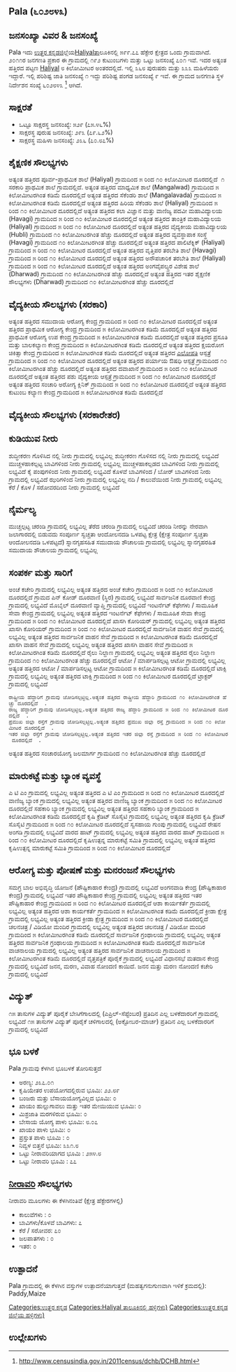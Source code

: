 {{Infobox settlement
| name=Pala
| native_name=
| native_name_lang=
| other_name=
| nickname=
| settlement_type=Village
| image_skyline=
| image_alt=
| image_caption=
| pushpin_map=India Karnataka
| pushpin_label_position=right
| pushpin_map_alt=
| pushpin_map_caption=Location in Karnataka, India
| latd=
| latm=
| lats=
| latNS=
| longd=
| longm=
| longs=
| longEW=
| coordinates_display=inline,title
| subdivision_type=[[ದೇಶ]]
| subdivision_name={{flag|India}}
| subdivision_type1=[[ರಾಜ್ಯ]]
| subdivision_name1=ಕರ್ನಾಟಕ 
| subdivision_type2=[[ಕರ್ನಾಟಕದ ಜಿಲ್ಲೆಗಳು|ಜಿಲ್ಲೆ]]
| subdivision_name2=ಉತ್ತರ ಕನ್ನಡ
| subdivision_type3=[[ಕರ್ನಾಟಕದ ತಾಲೂಕುಗಳು|ತಾಲೂಕು]]
| subdivision_name3=Haliyal 
| website=
| established_title=<!-- Established -->
| established_date=
| founder=
| named_for=
| government_type=
| governing_body=
| unit_pref=Metric=
| area_footnotes=
| area_rank=
| area_total_km2=6.00
| elevation_footnotes=
| elevation_m=
| population_total=701
| population_as_of=2011
| population_rank=
| population_density_km2=116
| population_demonym=
| population_footnotes=
| demographics_type1=Languages
| demographics1_title1=Official
| demographics1_info1=[[Kannada language|Kannada]]
| timezone1=[[Indian Standard Time|IST]]
| utc_offset1==+5:30
| postal_code_type=[[Postal Index Number|PIN]]
| postal_code=581356
| area_code_type=Telephone code
| area_code=
| registration_plate=
| blank1_name_sec1=Nearest city
| blank1_info_sec1=[[Haliyal]]
| blank2_name_sec1=[[Human sex ratio|Sex ratio]]
| blank2_info_sec1=904 [[male|♂]]/[[female|♀]]
| blank3_name_sec1=Literacy
| blank3_info_sec1=೭೫.೪೬%
| blank1_name_sec2=[[2011 Census of India|2011 census]] code
| blank1_info_sec2=೬೦೨೮೪೩
| footnotes=
}}

== Pala (೬೦೨೮೪೩) ==

== ಜನಸಂಖ್ಯಾ ವಿವರ & ಜನಸಂಖ್ಯೆ ==

Pala ಇದು [[ಉತ್ತರ ಕನ್ನಡ]]ಜಿಲ್ಲೆಯ[[Haliyal ]]ತಾಲೂಕಿನಲ್ಲಿ ೫೯೯.೭೭ ಹೆಕ್ಟೇರ ಕ್ಷೇತ್ರದ ಒಂದು ಗ್ರಾಮವಾಗಿದೆ. ೨೦೧೧ರ ಜನಗಣತಿ ಪ್ರಕಾರ ಈ ಗ್ರಾಮದಲ್ಲಿ ೧೯೨ ಕುಟುಂಬಗಳು ಮತ್ತು ಒಟ್ಟು ಜನಸಂಖ್ಯೆ ೭೦೧ ಇವೆ. ಇದರ ಅತ್ಯಂತ ಹತ್ತಿರದ ಪಟ್ಟಣ [[Haliyal]] ೮ ಕಿಲೋಮೀಟರ ಅಂತರದಲ್ಲಿದೆ. ಇಲ್ಲಿ ೩೬೮ ಪುರುಷರು ಮತ್ತು ೩೩೩ ಮಹಿಳೆಯರು ಇದ್ದಾರೆ. ಇಲ್ಲಿ ಪರಿಶಿಷ್ಟ ಜಾತಿ ಜನಸಂಖ್ಯೆ ೧ ಇದ್ದು ಪರಿಶಿಷ್ಟ ಪಂಗಡ ಜನಸಂಖ್ಯೆ ೯ ಇವೆ.  ಈ ಗ್ರಾಮದ ಜನಗಣತಿ ಸ್ಥಳ ನಿರ್ದೇಶನ ಸಂಖ್ಯೆ ೬೦೨೮೪೩ <ref>http://www.censusindia.gov.in/2011census/dchb/DCHB.html</ref> ಆಗಿದೆ.


== ಸಾಕ್ಷರತೆ ==  
* ಒಟ್ಟೂ ಸಾಕ್ಷರಸ್ಥ ಜನಸಂಖ್ಯೆ: ೫೨೯ (೭೫.೪೬%)
* ಸಾಕ್ಷರಸ್ಥ ಪುರುಷ ಜನಸಂಖ್ಯೆ: ೨೯೩ (೭೯.೬೨%)
* ಸಾಕ್ಷರಸ್ಥ ಮಹಿಳಾ ಜನಸಂಖ್ಯೆ: ೨೩೬ (೭೦.೮೭%)


== ಶೈಕ್ಷಣಿಕ ಸೌಲಭ್ಯಗಳು ==  
ಅತ್ಯಂತ ಹತ್ತಿರದ  ಪೂರ್ವ-ಪ್ರಾಥಮಿಕ ಶಾಲೆ (Haliyal) ಗ್ರಾಮದಿಂದ ೫ ರಿಂದ ೧೦ ಕಿಲೋಮೀಟರ ದೂರದಲ್ಲಿದೆ  
﻿ ೧ ಸರಕಾರಿ ಪ್ರಾಥಮಿಕ ಶಾಲೆ ಗ್ರಾಮದಲ್ಲಿದೆ.
ಅತ್ಯಂತ ಹತ್ತಿರದ ಮಾಧ್ಯಮಿಕ ಶಾಲೆ (Mangalwad) ಗ್ರಾಮದಿಂದ ೫ ಕಿಲೋಮೀಟರಗಿಂತ ಕಡಿಮೆ ದೂರದಲ್ಲಿದೆ  
ಅತ್ಯಂತ ಹತ್ತಿರದ ಸೆಕೆಂಡರಿ ಶಾಲೆ (Mangalavada) ಗ್ರಾಮದಿಂದ ೫ ಕಿಲೋಮೀಟರಗಿಂತ ಕಡಿಮೆ ದೂರದಲ್ಲಿದೆ  
ಅತ್ಯಂತ ಹತ್ತಿರದ ಹಿರಿಯ ಸೆಕೆಂಡರಿ ಶಾಲೆ (Haliyal) ಗ್ರಾಮದಿಂದ ೫ ರಿಂದ ೧೦ ಕಿಲೋಮೀಟರ ದೂರದಲ್ಲಿದೆ  
ಅತ್ಯಂತ ಹತ್ತಿರದ ಕಲಾ ವಿಜ್ಞಾನ ಮತ್ತು ವಾಣಿಜ್ಯ ಪದವೀ ಮಹಾವಿದ್ಯಾಲಯ (Havagi) ಗ್ರಾಮದಿಂದ ೫ ರಿಂದ ೧೦ ಕಿಲೋಮೀಟರ ದೂರದಲ್ಲಿದೆ  
ಅತ್ಯಂತ ಹತ್ತಿರದ ತಾಂತ್ರಿಕ ಮಹಾವಿದ್ಯಾಲಯ (Haliyal) ಗ್ರಾಮದಿಂದ ೫ ರಿಂದ ೧೦ ಕಿಲೋಮೀಟರ ದೂರದಲ್ಲಿದೆ  
ಅತ್ಯಂತ ಹತ್ತಿರದ ವೈದ್ಯಕೀಯ ಮಹಾವಿದ್ಯಾಲಯ (Hubli) ಗ್ರಾಮದಿಂದ ೧೦ ಕಿಲೋಮೀಟರಗಿಂತ ಹೆಚ್ಚು ದೂರದಲ್ಲಿದೆ  
ಅತ್ಯಂತ ಹತ್ತಿರದ ವ್ಯವಸ್ಥಾಪಾಕ ಸಂಸ್ಥೆ (Havagi) ಗ್ರಾಮದಿಂದ ೧೦ ಕಿಲೋಮೀಟರಗಿಂತ ಹೆಚ್ಚು ದೂರದಲ್ಲಿದೆ  
ಅತ್ಯಂತ ಹತ್ತಿರದ ಪಾಲಿಟೆಕ್ನಿಕ್ (Haliyal) ಗ್ರಾಮದಿಂದ ೫ ರಿಂದ ೧೦ ಕಿಲೋಮೀಟರ ದೂರದಲ್ಲಿದೆ  
ಅತ್ಯಂತ ಹತ್ತಿರದ ವೃತ್ತಿಪರ ತರಬೇತಿ ಶಾಲೆ (Havagi) ಗ್ರಾಮದಿಂದ ೫ ರಿಂದ ೧೦ ಕಿಲೋಮೀಟರ ದೂರದಲ್ಲಿದೆ  
ಅತ್ಯಂತ ಹತ್ತಿರದ ಅನೌಪಚಾರಿಕ ತರಬೇತಿ  ಶಾಲೆ (Haliyal) ಗ್ರಾಮದಿಂದ ೫ ರಿಂದ ೧೦ ಕಿಲೋಮೀಟರ ದೂರದಲ್ಲಿದೆ  
ಅತ್ಯಂತ ಹತ್ತಿರದ ಅಂಗವೈಪಲ್ಯ್ರರ ವಿಶೇಷ ಶಾಲೆ (Dharwad) ಗ್ರಾಮದಿಂದ ೧೦ ಕಿಲೋಮೀಟರಗಿಂತ ಹೆಚ್ಚು ದೂರದಲ್ಲಿದೆ  
ಅತ್ಯಂತ ಹತ್ತಿರದ ಇತರ ಶೈಕ್ಷಣಿಕ ಸೌಲಭ್ಯಗಳು (Dharwad) ಗ್ರಾಮದಿಂದ ೧೦ ಕಿಲೋಮೀಟರಗಿಂತ ಹೆಚ್ಚು ದೂರದಲ್ಲಿದೆ  


== ವೈದ್ಯಕೀಯ ಸೌಲಭ್ಯಗಳು (ಸರಕಾರಿ) ==
ಅತ್ಯಂತ ಹತ್ತಿರದ ಸಮುದಾಯ ಆರೋಗ್ಯ ಕೇಂದ್ರ ಗ್ರಾಮದಿಂದ ೫ ರಿಂದ ೧೦ ಕಿಲೋಮೀಟರ ದೂರದಲ್ಲಿದೆ  
ಅತ್ಯಂತ ಹತ್ತಿರದ ಪ್ರಾಥಮಿಕ ಆರೋಗ್ಯ ಕೇಂದ್ರ ಗ್ರಾಮದಿಂದ ೫ ಕಿಲೋಮೀಟರಗಿಂತ ಕಡಿಮೆ ದೂರದಲ್ಲಿದೆ  
ಅತ್ಯಂತ ಹತ್ತಿರದ ಪ್ರಾಥಮಿಕ ಆರೋಗ್ಯ ಉಪ ಕೇಂದ್ರ ಗ್ರಾಮದಿಂದ ೫ ಕಿಲೋಮೀಟರಗಿಂತ ಕಡಿಮೆ ದೂರದಲ್ಲಿದೆ  
ಅತ್ಯಂತ ಹತ್ತಿರದ ಪ್ರಸೂತಿ ಮತ್ತು ಬಾಲಕಲ್ಯಾಣ ಕೇಂದ್ರ ಗ್ರಾಮದಿಂದ ೫ ಕಿಲೋಮೀಟರಗಿಂತ ಕಡಿಮೆ ದೂರದಲ್ಲಿದೆ  
ಅತ್ಯಂತ ಹತ್ತಿರದ ಕ್ಷಯರೋಗ ಚಿಕಿತ್ಸಾ ಕೇಂದ್ರ ಗ್ರಾಮದಿಂದ ೫ ಕಿಲೋಮೀಟರಗಿಂತ ಕಡಿಮೆ ದೂರದಲ್ಲಿದೆ  
ಅತ್ಯಂತ ಹತ್ತಿರದ [[ಎಲೋಪತಿ]] ಆಸ್ಪತ್ರೆ ಗ್ರಾಮದಿಂದ ೫ ರಿಂದ ೧೦ ಕಿಲೋಮೀಟರ ದೂರದಲ್ಲಿದೆ  
ಅತ್ಯಂತ ಹತ್ತಿರದ ಪರ್ಯಾಯ ಔಷಧಿ ಆಸ್ಪತ್ರೆ ಗ್ರಾಮದಿಂದ ೧೦ ಕಿಲೋಮೀಟರಗಿಂತ ಹೆಚ್ಚು ದೂರದಲ್ಲಿದೆ  
ಅತ್ಯಂತ ಹತ್ತಿರದ ದವಾಖಾನೆ ಗ್ರಾಮದಿಂದ ೫ ರಿಂದ ೧೦ ಕಿಲೋಮೀಟರ ದೂರದಲ್ಲಿದೆ  
ಅತ್ಯಂತ ಹತ್ತಿರದ ಪಶು ವೈದ್ಯಕೀಯ ಆಸ್ಪತ್ರೆ ಗ್ರಾಮದಿಂದ ೫ ರಿಂದ ೧೦ ಕಿಲೋಮೀಟರ ದೂರದಲ್ಲಿದೆ  
ಅತ್ಯಂತ ಹತ್ತಿರದ ಸಂಚಾರಿ ಅರೋಗ್ಯ ಕ್ಲಿನಿಕ್ ಗ್ರಾಮದಿಂದ ೫ ರಿಂದ ೧೦ ಕಿಲೋಮೀಟರ ದೂರದಲ್ಲಿದೆ  
ಅತ್ಯಂತ ಹತ್ತಿರದ ಕುಟುಂಬ ಕಲ್ಯಾಣ ಕೇಂದ್ರ ಗ್ರಾಮದಿಂದ ೫ ಕಿಲೋಮೀಟರಗಿಂತ ಕಡಿಮೆ ದೂರದಲ್ಲಿದೆ  


== ವೈದ್ಯಕೀಯ ಸೌಲಭ್ಯಗಳು (ಸರಕಾರೇತರ) ==











== ಕುಡಿಯುವ ನೀರು ==
ಶುದ್ಧೀಕರಣ ಗೊಳಿಸಿದ ನಲ್ಲಿ ನೀರು ಗ್ರಾಮದಲ್ಲಿ ಲಭ್ಯವಿಲ್ಲ 
ಶುದ್ಧೀಕರಣ ಗೊಳಿಸದ ನಲ್ಲಿ ನೀರು ಗ್ರಾಮದಲ್ಲಿ ಲಭ್ಯವಿದೆ
ಮುಚ್ಚಳಹಾಕಲ್ಪಟ್ಟ ಬಾವಿಗಳಿಂದ ನೀರು ಗ್ರಾಮದಲ್ಲಿ ಲಭ್ಯವಿಲ್ಲ 
ಮುಚ್ಚಳಹಾಕಲ್ಪಡದ ಬಾವಿಗಳಿಂದ ನೀರು ಗ್ರಾಮದಲ್ಲಿ ಲಭ್ಯವಿದೆ
ಕೈ ಪಂಪುಗಳಿಂದ ನೀರು ಗ್ರಾಮದಲ್ಲಿ ಲಭ್ಯವಿದೆ
ಕೊಳವೆ ಬಾವಿಗಳಿಂದ / ಬೋರ್ ಬಾವಿಗಳಿಂದ ನೀರು ಗ್ರಾಮದಲ್ಲಿ ಲಭ್ಯವಿದೆ
ಝರಿಗಳಿಂದ ನೀರು ಗ್ರಾಮದಲ್ಲಿ ಲಭ್ಯವಿಲ್ಲ 
ನದಿ / ಕಾಲುವೆಯಿಂದ ನೀರು ಗ್ರಾಮದಲ್ಲಿ ಲಭ್ಯವಿಲ್ಲ 
ಕೆರೆ / ಕೊಳ / ಸರೋವರದಿಂದ ನೀರು ಗ್ರಾಮದಲ್ಲಿ ಲಭ್ಯವಿದೆ


== ನೈರ್ಮಲ್ಯ ==
ಮುಚ್ಚಲ್ಪಟ್ಟ ಚರಂಡಿ ಗ್ರಾಮದಲ್ಲಿ ಲಭ್ಯವಿಲ್ಲ 
ತೆರೆದ ಚರಂಡಿ ಗ್ರಾಮದಲ್ಲಿ ಲಭ್ಯವಿದೆ
ಚರಂಡಿ ನೀರನ್ನು ನೇರವಾಗಿ ಜಲಾಗಾರದಲ್ಲಿ ಬಿಡುವದು
ಸಂಪೂರ್ಣ ಸ್ವಚ್ಚತಾ ಆಂದೋಲನದಡಿ ಒಳಪಟ್ಟ ಕ್ಷೇತ್ರ (ಕ್ಷೇತ್ರ ಸಂಪೂರ್ಣ ಸ್ವಚ್ಚತಾ ಆಂದೋಲನದಡಿ ಒಳಪಟ್ಟದೆ)
ಸ್ನಾನಗೃಹಸಹಿತ ಸಮುದಾಯ ಶೌಚಾಲಯ ಗ್ರಾಮದಲ್ಲಿ ಲಭ್ಯವಿಲ್ಲ 
ಸ್ನಾನಗೃಹರಹಿತ  ಸಮುದಾಯ ಶೌಚಾಲಯ ಗ್ರಾಮದಲ್ಲಿ ಲಭ್ಯವಿಲ್ಲ 


== ಸಂಪರ್ಕ ಮತ್ತು ಸಾರಿಗೆ ==
ಅಂಚೆ ಕಚೇರಿ ಗ್ರಾಮದಲ್ಲಿ ಲಭ್ಯವಿಲ್ಲ ಅತ್ಯಂತ ಹತ್ತಿರದ ಅಂಚೆ ಕಚೇರಿ ಗ್ರಾಮದಿಂದ ೫ ರಿಂದ ೧೦ ಕಿಲೋಮೀಟರ ದೂರದಲ್ಲಿದೆ  
ಗ್ರಾಮದ ಪಿನ್ ಕೋಡ್
ದೂರವಾಣಿ (ಸ್ಥಿರ) ಗ್ರಾಮದಲ್ಲಿ ಲಭ್ಯವಿದೆ
ಸಾರ್ವಜನಿಕ ದೂರವಾಣಿ ಕೇಂದ್ರ ಗ್ರಾಮದಲ್ಲಿ ಲಭ್ಯವಿದೆ
ಮೊಬೈಲ್ ದೂರವಾಣಿ ವ್ಯಾಪ್ತಿ ಗ್ರಾಮದಲ್ಲಿ ಲಭ್ಯವಿದೆ
ಇಂಟರ್ನೆಟ್ ಕೆಫೇಗಳು / ಸಾಮೂಹಿಕ ಸೇವಾ ಕೇಂದ್ರ ಗ್ರಾಮದಲ್ಲಿ ಲಭ್ಯವಿಲ್ಲ ಅತ್ಯಂತ ಹತ್ತಿರದ ಇಂಟರ್ನೆಟ್ ಕೆಫೇಗಳು / ಸಾಮೂಹಿಕ ಸೇವಾ ಕೇಂದ್ರ ಗ್ರಾಮದಿಂದ ೫ ರಿಂದ ೧೦ ಕಿಲೋಮೀಟರ ದೂರದಲ್ಲಿದೆ  
ಖಾಸಗಿ ಕೋರಿಯರ್ ಗ್ರಾಮದಲ್ಲಿ ಲಭ್ಯವಿಲ್ಲ ಅತ್ಯಂತ ಹತ್ತಿರದ ಖಾಸಗಿ ಕೋರಿಯರ್ ಗ್ರಾಮದಿಂದ ೫ ರಿಂದ ೧೦ ಕಿಲೋಮೀಟರ ದೂರದಲ್ಲಿದೆ  
ಸಾರ್ವಜನಿಕ ವಾಹನ ಸೇವೆ ಗ್ರಾಮದಲ್ಲಿ ಲಭ್ಯವಿಲ್ಲ ಅತ್ಯಂತ ಹತ್ತಿರದ ಸಾರ್ವಜನಿಕ ವಾಹನ ಸೇವೆ ಗ್ರಾಮದಿಂದ ೫ ಕಿಲೋಮೀಟರಗಿಂತ ಕಡಿಮೆ ದೂರದಲ್ಲಿದೆ  
ಖಾಸಗಿ ವಾಹನ ಸೇವೆ ಗ್ರಾಮದಲ್ಲಿ ಲಭ್ಯವಿಲ್ಲ ಅತ್ಯಂತ ಹತ್ತಿರದ ಖಾಸಗಿ ವಾಹನ ಸೇವೆ ಗ್ರಾಮದಿಂದ ೫ ಕಿಲೋಮೀಟರಗಿಂತ ಕಡಿಮೆ ದೂರದಲ್ಲಿದೆ  
ರೈಲು ನಿಲ್ದಾಣ ಗ್ರಾಮದಲ್ಲಿ ಲಭ್ಯವಿಲ್ಲ ಅತ್ಯಂತ ಹತ್ತಿರದ ರೈಲು ನಿಲ್ದಾಣ ಗ್ರಾಮದಿಂದ ೧೦ ಕಿಲೋಮೀಟರಗಿಂತ ಹೆಚ್ಚು ದೂರದಲ್ಲಿದೆ  
ಆಟೋ / ಮಾರ್ಪಡಿಸಲ್ಪಟ್ಟ ಆಟೋ ಗ್ರಾಮದಲ್ಲಿ ಲಭ್ಯವಿಲ್ಲ ಅತ್ಯಂತ ಹತ್ತಿರದ ಆಟೋ / ಮಾರ್ಪಡಿಸಲ್ಪಟ್ಟ ಆಟೋ ಗ್ರಾಮದಿಂದ ೫ ಕಿಲೋಮೀಟರಗಿಂತ ಕಡಿಮೆ ದೂರದಲ್ಲಿದೆ  
ಟಾಕ್ಸಿ ಗ್ರಾಮದಲ್ಲಿ ಲಭ್ಯವಿಲ್ಲ ಅತ್ಯಂತ ಹತ್ತಿರದ ಟಾಕ್ಸಿ ಗ್ರಾಮದಿಂದ ೫ ರಿಂದ ೧೦ ಕಿಲೋಮೀಟರ ದೂರದಲ್ಲಿದೆ  
ಟ್ರಾಕ್ಟರ್ ಗ್ರಾಮದಲ್ಲಿ ಲಭ್ಯವಿದೆ
 ರಾಷ್ಟ್ರೀಯ ಹೆದ್ದಾರಿಗೆ ಗ್ರಾಮವು ಜೋಡಿಸಲ್ಪಟ್ಟಿಲ್ಲ.ಅತ್ಯಂತ ಹತ್ತಿರದ ರಾಷ್ಟ್ರೀಯ ಹೆದ್ದಾರಿ ಗ್ರಾಮದಿಂದ ೧೦ ಕಿಲೋಮೀಟರಗಿಂತ ಹೆಚ್ಚು ದೂರದಲ್ಲಿದೆ  .
 ರಾಜ್ಯ ಹೆದ್ದಾರಿಗೆ ಗ್ರಾಮವು ಜೋಡಿಸಲ್ಪಟ್ಟಿಲ್ಲ.ಅತ್ಯಂತ ಹತ್ತಿರದ ರಾಜ್ಯ ಹೆದ್ದಾರಿ ಗ್ರಾಮದಿಂದ ೫ ರಿಂದ ೧೦ ಕಿಲೋಮೀಟರ ದೂರದಲ್ಲಿದೆ  .
 ಪ್ರಮುಖ ಜಿಲ್ಲಾ ರಸ್ತೆಗೆ ಗ್ರಾಮವು ಜೋಡಿಸಲ್ಪಟ್ಟಿಲ್ಲ.ಅತ್ಯಂತ ಹತ್ತಿರದ ಪ್ರಮುಖ ಜಿಲ್ಲಾ ರಸ್ತೆ ಗ್ರಾಮದಿಂದ ೫ ರಿಂದ ೧೦ ಕಿಲೋಮೀಟರ ದೂರದಲ್ಲಿದೆ  .
 ಇತರ ಜಿಲ್ಲಾ ರಸ್ತೆಗೆ ಗ್ರಾಮವು ಜೋಡಿಸಲ್ಪಟ್ಟಿಲ್ಲ.ಅತ್ಯಂತ ಹತ್ತಿರದ ಇತರ ಜಿಲ್ಲಾ ರಸ್ತೆ ಗ್ರಾಮದಿಂದ ೫ ರಿಂದ ೧೦ ಕಿಲೋಮೀಟರ ದೂರದಲ್ಲಿದೆ  .



ಅತ್ಯಂತ ಹತ್ತಿರದ ಸಂಚಾರಯೋಗ್ಯ ಜಲಮಾರ್ಗ ಗ್ರಾಮದಿಂದ ೧೦ ಕಿಲೋಮೀಟರಗಿಂತ ಹೆಚ್ಚು ದೂರದಲ್ಲಿದೆ  



== ಮಾರುಕಟ್ಟೆ ಮತ್ತು ಬ್ಯಾಂಕ ವ್ಯವಸ್ಥೆ ==
ಎ ಟಿ ಎಂ ಗ್ರಾಮದಲ್ಲಿ ಲಭ್ಯವಿಲ್ಲ ಅತ್ಯಂತ ಹತ್ತಿರದ ಎ ಟಿ ಎಂ ಗ್ರಾಮದಿಂದ ೫ ರಿಂದ ೧೦ ಕಿಲೋಮೀಟರ ದೂರದಲ್ಲಿದೆ  
ವಾಣಿಜ್ಯ ಬ್ಯಾಂಕ ಗ್ರಾಮದಲ್ಲಿ ಲಭ್ಯವಿಲ್ಲ ಅತ್ಯಂತ ಹತ್ತಿರದ ವಾಣಿಜ್ಯ ಬ್ಯಾಂಕ ಗ್ರಾಮದಿಂದ ೫ ರಿಂದ ೧೦ ಕಿಲೋಮೀಟರ ದೂರದಲ್ಲಿದೆ  
ಸಹಕಾರಿ ಬ್ಯಾಂಕ ಗ್ರಾಮದಲ್ಲಿ ಲಭ್ಯವಿಲ್ಲ ಅತ್ಯಂತ ಹತ್ತಿರದ ಸಹಕಾರಿ ಬ್ಯಾಂಕ ಗ್ರಾಮದಿಂದ ೫ ಕಿಲೋಮೀಟರಗಿಂತ ಕಡಿಮೆ ದೂರದಲ್ಲಿದೆ  
ಕೃಷಿ ಕ್ರೆಡಿಟ್ ಸೊಸೈಟಿ ಗ್ರಾಮದಲ್ಲಿ ಲಭ್ಯವಿಲ್ಲ ಅತ್ಯಂತ ಹತ್ತಿರದ ಕೃಷಿ ಕ್ರೆಡಿಟ್ ಸೊಸೈಟಿ ಗ್ರಾಮದಿಂದ ೫ ರಿಂದ ೧೦ ಕಿಲೋಮೀಟರ ದೂರದಲ್ಲಿದೆ  
ಸ್ವಸಹಾಯ ಗುಂಪು ಗ್ರಾಮದಲ್ಲಿ ಲಭ್ಯವಿದೆ
ರೇಷನ ಅಂಗಡಿ ಗ್ರಾಮದಲ್ಲಿ ಲಭ್ಯವಿದೆ
ವಾರದ ಹಾಟ್ ಗ್ರಾಮದಲ್ಲಿ ಲಭ್ಯವಿಲ್ಲ ಅತ್ಯಂತ ಹತ್ತಿರದ ವಾರದ ಹಾಟ್ ಗ್ರಾಮದಿಂದ ೫ ರಿಂದ ೧೦ ಕಿಲೋಮೀಟರ ದೂರದಲ್ಲಿದೆ  
ಕೃಷಿಉತ್ಪನ್ನ ಮಾರುಕಟ್ಟೆ ಸಮಿತಿ ಗ್ರಾಮದಲ್ಲಿ ಲಭ್ಯವಿಲ್ಲ ಅತ್ಯಂತ ಹತ್ತಿರದ ಕೃಷಿಉತ್ಪನ್ನ ಮಾರುಕಟ್ಟೆ ಸಮಿತಿ ಗ್ರಾಮದಿಂದ ೫ ರಿಂದ ೧೦ ಕಿಲೋಮೀಟರ ದೂರದಲ್ಲಿದೆ  


== ಆರೋಗ್ಯ ಮತ್ತು ಪೋಷಣೆ ಮತ್ತು ಮನರಂಜನೆ ಸೌಲಭ್ಯಗಳು ==
ಸಮಗ್ರ ಬಾಲ ಅಭಿವೃದ್ಧಿ ಯೋಜನೆ (ಪೌಷ್ಟಿಕಾಹಾರ ಕೇಂದ್ರ) ಗ್ರಾಮದಲ್ಲಿ ಲಭ್ಯವಿದೆ
ಅಂಗನವಾಡಿ ಕೇಂದ್ರ (ಪೌಷ್ಟಿಕಾಹಾರ ಕೇಂದ್ರ) ಗ್ರಾಮದಲ್ಲಿ ಲಭ್ಯವಿದೆ
ಇತರ ಪೌಷ್ಟಿಕಾಹಾರ ಕೇಂದ್ರ ಗ್ರಾಮದಲ್ಲಿ ಲಭ್ಯವಿಲ್ಲ ಅತ್ಯಂತ ಹತ್ತಿರದ ಇತರ ಪೌಷ್ಟಿಕಾಹಾರ ಕೇಂದ್ರ ಗ್ರಾಮದಿಂದ ೫ ರಿಂದ ೧೦ ಕಿಲೋಮೀಟರ ದೂರದಲ್ಲಿದೆ  
ಆಶಾ ಕಾರ್ಯಕರ್ತೆ ಗ್ರಾಮದಲ್ಲಿ ಲಭ್ಯವಿಲ್ಲ ಅತ್ಯಂತ ಹತ್ತಿರದ ಆಶಾ ಕಾರ್ಯಕರ್ತೆ ಗ್ರಾಮದಿಂದ ೫ ಕಿಲೋಮೀಟರಗಿಂತ ಕಡಿಮೆ ದೂರದಲ್ಲಿದೆ  
ಕ್ರೀಡಾ ಕ್ಷೇತ್ರ ಗ್ರಾಮದಲ್ಲಿ ಲಭ್ಯವಿಲ್ಲ ಅತ್ಯಂತ ಹತ್ತಿರದ ಕ್ರೀಡಾ ಕ್ಷೇತ್ರ ಗ್ರಾಮದಿಂದ ೫ ರಿಂದ ೧೦ ಕಿಲೋಮೀಟರ ದೂರದಲ್ಲಿದೆ  
ಚಲನಚಿತ್ರ / ವಿಡಿಯೋ ಮಂದಿರ ಗ್ರಾಮದಲ್ಲಿ ಲಭ್ಯವಿಲ್ಲ ಅತ್ಯಂತ ಹತ್ತಿರದ ಚಲನಚಿತ್ರ / ವಿಡಿಯೋ ಮಂದಿರ ಗ್ರಾಮದಿಂದ ೫ ಕಿಲೋಮೀಟರಗಿಂತ ಕಡಿಮೆ ದೂರದಲ್ಲಿದೆ  
ಸಾರ್ವಜನಿಕ ಗ್ರಂಥಾಲಯ ಗ್ರಾಮದಲ್ಲಿ ಲಭ್ಯವಿಲ್ಲ ಅತ್ಯಂತ ಹತ್ತಿರದ ಸಾರ್ವಜನಿಕ ಗ್ರಂಥಾಲಯ ಗ್ರಾಮದಿಂದ ೫ ಕಿಲೋಮೀಟರಗಿಂತ ಕಡಿಮೆ ದೂರದಲ್ಲಿದೆ  
ಸಾರ್ವಜನಿಕ ವಾಚನಾಲಯ ಗ್ರಾಮದಲ್ಲಿ ಲಭ್ಯವಿಲ್ಲ ಅತ್ಯಂತ ಹತ್ತಿರದ ಸಾರ್ವಜನಿಕ ವಾಚನಾಲಯ ಗ್ರಾಮದಿಂದ ೫ ಕಿಲೋಮೀಟರಗಿಂತ ಕಡಿಮೆ ದೂರದಲ್ಲಿದೆ  
ವೃತ್ತಪತ್ರಿಕೆ ಪೂರೈಕೆ ಗ್ರಾಮದಲ್ಲಿ ಲಭ್ಯವಿದೆ
ವಿಧಾನಸಭೆ ಮತದಾನ ಕೇಂದ್ರ ಗ್ರಾಮದಲ್ಲಿ ಲಭ್ಯವಿದೆ
ಜನನ, ಮರಣ, ವಿವಾಹ ನೋಂದಣಿ ಕಾಯಿದೆ. ಜನನ ಮತ್ತು ಮರಣ ನೋಂದಣಿ ಕಚೇರಿ ಗ್ರಾಮದಲ್ಲಿ ಲಭ್ಯವಿದೆ


== ವಿದ್ಯುತ್ ==






೧೫ ತಾಸುಗಳ ವಿದ್ಯುತ್ ಪೂರೈಕೆ ಬೇಸಿಗೆಗಾಲದಲ್ಲಿ (ಎಪ್ರಿಲ್-ಸೆಪ್ಟೆಂಬರ) ಪ್ರತಿದಿನ ಎಲ್ಲ ಬಳಕೆದಾರರಿಗೆ ಗ್ರಾಮದಲ್ಲಿ ಲಭ್ಯವಿದೆ
೧೫ ತಾಸುಗಳ ವಿದ್ಯುತ್ ಪೂರೈಕೆ ಚಳಿಗಾಲದಲ್ಲಿ (ಅಕ್ಟೋಬರ-ಮಾರ್ಚ) ಪ್ರತಿದಿನ ಎಲ್ಲ ಬಳಕೆದಾರರಿಗೆ ಗ್ರಾಮದಲ್ಲಿ ಲಭ್ಯವಿದೆ


== ಭೂ ಬಳಕೆ ==
Pala ಗ್ರಾಮವು ಕೆಳಗಿನ ಭೂಬಳಕೆ ತೋರಿಸುತ್ತದೆ
* ಅರಣ್ಯ: ೨೩೭.೦೧
* ಕೃಷಿಯೇತರ ಉಪಯೋಗದಲ್ಲಿರುವ ಭೂಮಿ: ೨೨.೮೯
* ಬಂಜರು ಮತ್ತು ಬೆಸಾಯಯೋಗ್ಯವಿಲ್ಲದ ಭೂಮಿ: ೦
* ಖಾಯಂ ಹುಲ್ಲುಗಾವಲು ಮತ್ತು ಇತರ ಮೇಯಿಯುವ ಭೂಮಿ: ೦
* ಮಿಶ್ರಜಾತಿ ಮರಗಳಿರುವ ಭೂಮಿ: ೦
* ಬೇಸಾಯ ಯೋಗ್ಯ ಪಾಳು ಭೂಮಿ: ೮.೦೭
* ಖಾಯಂ ಪಾಳು ಭೂಮಿ: ೦
* ಪ್ರಸ್ತುತ ಪಾಳು ಭೂಮಿ  : ೦
* ನಿವ್ವಳ ಬಿತ್ತನೆ ಭೂಮಿ: ೩೩೧.೮
* ಒಟ್ಟು ನೀರಾವರಿಯಾಗದ ಭೂಮಿ : ೨೫೪.೮
* ಒಟ್ಟು ನೀರಾವರಿ ಭೂಮಿ : ೭೭


== [[ನೀರಾವರಿ]] ಸೌಲಭ್ಯಗಳು ==
ನೀರಾವರಿ ಮೂಲಗಳು ಈ ಕೆಳಗಿನಂತಿವೆ (ಕ್ಷೇತ್ರ  ಹೆಕ್ಟೇರಗಳಲ್ಲಿ)
* ಕಾಲುವೆಗಳು : ೦
* ಬಾವಿಗಳು/ಕೊಳವೆ ಬಾವಿಗಳು: ೭
* ಕೆರೆ / ಸರೋವರ: ೭೦
* ಜಲಪಾತಗಳು : ೦
* ಇತರ: ೦


== ಉತ್ಪಾದನೆ  ==
Pala ಗ್ರಾಮದಲ್ಲಿ ಈ ಕೆಳಗಿನ ವಸ್ತುಗಳ ಉತ್ಪಾದನೆಯಾಗುತ್ತದೆ (ಮಹತ್ವಗನುಗುಣವಾಗಿ ಇಳಿಕೆ ಕ್ರಮದಲ್ಲಿ): Paddy,Maize


[[Categories:ಉತ್ತರ ಕನ್ನಡ]]
[[Categories:Haliyal  ತಾಲೂಕಿನಲ್ಲಿ ಹಳ್ಳಿಗಳು)]]
[[Categories:ಉತ್ತರ ಕನ್ನಡ ಜಿಲ್ಲೆಯ ಹಳ್ಳಿಗಳು)]]


== ಉಲ್ಲೇಖಗಳು ==
{{ಉಲ್ಲೇಖಗಳು}}



